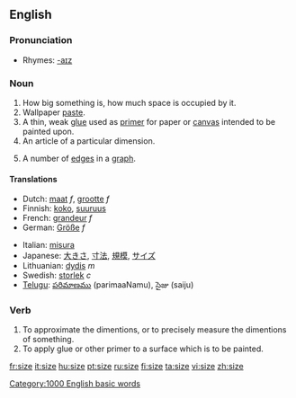 ==English==

===Pronunciation===
*Rhymes: [[Rhymes:English:-aɪz|-aɪz]]

===Noun===
{{en-noun-reg}}

# How big something is, how much space is occupied by it.
# Wallpaper [[paste]].
# A thin, weak [[glue]] used as [[primer]] for paper or [[canvas]] intended to be painted upon.
# An article of a particular dimension.
# {{graph theory}} A number of [[edges]] in a [[graph]].

====Translations====
{{rfc-trans}}
{{top}}
*Dutch: [[maat]] ''f'', [[grootte]] ''f''
*Finnish: [[koko#Finnish|koko]], [[suuruus]]
*French: [[grandeur]] ''f''
*German: [[Größe]] ''f''
{{mid}}
*Italian: [[misura]]
*Japanese: [[大きさ]], [[寸法]], [[規模]], [[サイズ]]
*Lithuanian: [[dydis]] ''m''
*Swedish: [[storlek]] ''c''
*[[Telugu]]: [[పరిమాణము]] (parimaaNamu), సైజు (saiju)
{{bottom}}

===Verb===
{{en-verb|siz|ing}}

# To approximate the dimentions, or to precisely measure the dimentions of something.
# To apply glue or other primer to a surface which is to be painted.

[[Category:1000 English basic words]]

[[fr:size]]
[[it:size]]
[[hu:size]]
[[pt:size]]
[[ru:size]]
[[fi:size]]
[[ta:size]]
[[vi:size]]
[[zh:size]]